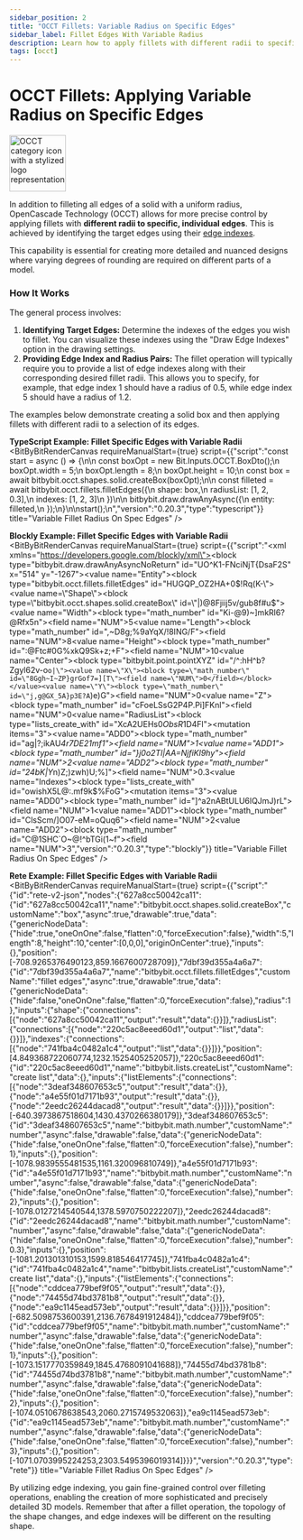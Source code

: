 ```yaml
---
sidebar_position: 2
title: "OCCT Fillets: Variable Radius on Specific Edges"
sidebar_label: Fillet Edges With Variable Radius
description: Learn how to apply fillets with different radii to specific edges of an OCCT solid using edge indexes in Bitbybit's Rete, Blockly, and TypeScript editors.
tags: [occt]
---
```



# OCCT Fillets: Applying Variable Radius on Specific Edges

<img 
  src="https://s.bitbybit.dev/assets/icons/white/occt-icon.svg" 
  width="100"
  alt="OCCT category icon with a stylized logo representation" 
  title="OCCT category icon" />

In addition to filleting all edges of a solid with a uniform radius, OpenCascade Technology (OCCT) allows for more precise control by applying fillets with **different radii to specific, individual edges**. This is achieved by identifying the target edges using their [edge indexes](/editors/categories/occt/edge-indexing).

This capability is essential for creating more detailed and nuanced designs where varying degrees of rounding are required on different parts of a model.

### How It Works

The general process involves:
1.  **Identifying Target Edges:** Determine the indexes of the edges you wish to fillet. You can visualize these indexes using the "Draw Edge Indexes" option in the drawing settings.
2.  **Providing Edge Index and Radius Pairs:** The fillet operation will typically require you to provide a list of edge indexes along with their corresponding desired fillet radii. This allows you to specify, for example, that edge index 1 should have a radius of 0.5, while edge index 5 should have a radius of 1.2.

The examples below demonstrate creating a solid box and then applying fillets with different radii to a selection of its edges.

**TypeScript Example: Fillet Specific Edges with Variable Radii**
<BitByBitRenderCanvas
  requireManualStart={true}
  script={{"script":"const start = async () => {\n\n    const boxOpt = new Bit.Inputs.OCCT.BoxDto();\n    boxOpt.width = 5;\n    boxOpt.length = 8;\n    boxOpt.height = 10;\n    const box = await bitbybit.occt.shapes.solid.createBox(boxOpt);\n\n    const filleted = await bitbybit.occt.fillets.filletEdges({\n        shape: box,\n        radiusList: [1, 2, 0.3],\n        indexes: [1, 2, 3]\n    })\n\n    bitbybit.draw.drawAnyAsync({\n        entity: filleted,\n    });\n}\n\nstart();\n","version":"0.20.3","type":"typescript"}}
  title="Variable Fillet Radius On Spec Edges"
/>


**Blockly Example: Fillet Specific Edges with Variable Radii**
<BitByBitRenderCanvas
  requireManualStart={true}
  script={{"script":"<xml xmlns=\"https://developers.google.com/blockly/xml\"><block type=\"bitbybit.draw.drawAnyAsyncNoReturn\" id=\"UO^K1-FNciNjT{DsaF2S\" x=\"514\" y=\"-1267\"><value name=\"Entity\"><block type=\"bitbybit.occt.fillets.filletEdges\" id=\"HUGQP_OZ2HA+0$!Rq(K-\"><value name=\"Shape\"><block type=\"bitbybit.occt.shapes.solid.createBox\" id=\"|)@8Fjiij5v/gub8f#u$\"><value name=\"Width\"><block type=\"math_number\" id=\"Ki-@9)~]mkRl6?@Rfx5n\"><field name=\"NUM\">5</field></block></value><value name=\"Length\"><block type=\"math_number\" id=\",~D8g;%9aYqX/!8ING/F\"><field name=\"NUM\">8</field></block></value><value name=\"Height\"><block type=\"math_number\" id=\":@Ftc#0G%xkQ9Sk+z;+F\"><field name=\"NUM\">10</field></block></value><value name=\"Center\"><block type=\"bitbybit.point.pointXYZ\" id=\"/^:hH^b?Zgyl62v-o`o|\"><value name=\"X\"><block type=\"math_number\" id=\"8Ggh~I~ZP}grGof7=][T\"><field name=\"NUM\">0</field></block></value><value name=\"Y\"><block type=\"math_number\" id=\"j,g@GX_5A}p3E?A`)e)G\"><field name=\"NUM\">0</field></block></value><value name=\"Z\"><block type=\"math_number\" id=\"cFoeLSsG2P4P.Pi]FKnl\"><field name=\"NUM\">0</field></block></value></block></value></block></value><value name=\"RadiusList\"><block type=\"lists_create_with\" id=\"XcA2UEHs0*ObsR*1D4Fl\"><mutation items=\"3\"></mutation><value name=\"ADD0\"><block type=\"math_number\" id=\"ag|?;ikAU*4r7DE21mf1\"><field name=\"NUM\">1</field></block></value><value name=\"ADD1\"><block type=\"math_number\" id=\"}j0o2Tl|AA=NjfiKl9hy\"><field name=\"NUM\">2</field></block></value><value name=\"ADD2\"><block type=\"math_number\" id=\"24bK|Y*n)Z;)zwh)U;%]\"><field name=\"NUM\">0.3</field></block></value></block></value><value name=\"Indexes\"><block type=\"lists_create_with\" id=\"owishX5L@:.mf9k$%FoG\"><mutation items=\"3\"></mutation><value name=\"ADD0\"><block type=\"math_number\" id=\"]^a2nABtULU6lQJmJ)rL\"><field name=\"NUM\">1</field></block></value><value name=\"ADD1\"><block type=\"math_number\" id=\"ClsScm/]O07-eM=oQuq6\"><field name=\"NUM\">2</field></block></value><value name=\"ADD2\"><block type=\"math_number\" id=\"C@1SHC`O~@!^bTGi(1~f\"><field name=\"NUM\">3</field></block></value></block></value></block></value></block></xml>","version":"0.20.3","type":"blockly"}}
  title="Variable Fillet Radius On Spec Edges"
/>


**Rete Example: Fillet Specific Edges with Variable Radii**
<BitByBitRenderCanvas
  requireManualStart={true}
  script={{"script":"{\"id\":\"rete-v2-json\",\"nodes\":{\"627a8cc50042ca11\":{\"id\":\"627a8cc50042ca11\",\"name\":\"bitbybit.occt.shapes.solid.createBox\",\"customName\":\"box\",\"async\":true,\"drawable\":true,\"data\":{\"genericNodeData\":{\"hide\":true,\"oneOnOne\":false,\"flatten\":0,\"forceExecution\":false},\"width\":5,\"length\":8,\"height\":10,\"center\":[0,0,0],\"originOnCenter\":true},\"inputs\":{},\"position\":[-708.9265376490123,859.1667600728709]},\"7dbf39d355a4a6a7\":{\"id\":\"7dbf39d355a4a6a7\",\"name\":\"bitbybit.occt.fillets.filletEdges\",\"customName\":\"fillet edges\",\"async\":true,\"drawable\":true,\"data\":{\"genericNodeData\":{\"hide\":false,\"oneOnOne\":false,\"flatten\":0,\"forceExecution\":false},\"radius\":1},\"inputs\":{\"shape\":{\"connections\":[{\"node\":\"627a8cc50042ca11\",\"output\":\"result\",\"data\":{}}]},\"radiusList\":{\"connections\":[{\"node\":\"220c5ac8eeed60d1\",\"output\":\"list\",\"data\":{}}]},\"indexes\":{\"connections\":[{\"node\":\"741fba4c0482a1c4\",\"output\":\"list\",\"data\":{}}]}},\"position\":[4.849368722060774,1232.1525405252057]},\"220c5ac8eeed60d1\":{\"id\":\"220c5ac8eeed60d1\",\"name\":\"bitbybit.lists.createList\",\"customName\":\"create list\",\"data\":{},\"inputs\":{\"listElements\":{\"connections\":[{\"node\":\"3deaf348607653c5\",\"output\":\"result\",\"data\":{}},{\"node\":\"a4e55f01d7171b93\",\"output\":\"result\",\"data\":{}},{\"node\":\"2eedc26244dacad8\",\"output\":\"result\",\"data\":{}}]}},\"position\":[-640.3973867518604,1430.4370266380179]},\"3deaf348607653c5\":{\"id\":\"3deaf348607653c5\",\"name\":\"bitbybit.math.number\",\"customName\":\"number\",\"async\":false,\"drawable\":false,\"data\":{\"genericNodeData\":{\"hide\":false,\"oneOnOne\":false,\"flatten\":0,\"forceExecution\":false},\"number\":1},\"inputs\":{},\"position\":[-1078.9839555481535,1161.320096810749]},\"a4e55f01d7171b93\":{\"id\":\"a4e55f01d7171b93\",\"name\":\"bitbybit.math.number\",\"customName\":\"number\",\"async\":false,\"drawable\":false,\"data\":{\"genericNodeData\":{\"hide\":false,\"oneOnOne\":false,\"flatten\":0,\"forceExecution\":false},\"number\":2},\"inputs\":{},\"position\":[-1078.0127214540544,1378.5970750222207]},\"2eedc26244dacad8\":{\"id\":\"2eedc26244dacad8\",\"name\":\"bitbybit.math.number\",\"customName\":\"number\",\"async\":false,\"drawable\":false,\"data\":{\"genericNodeData\":{\"hide\":false,\"oneOnOne\":false,\"flatten\":0,\"forceExecution\":false},\"number\":0.3},\"inputs\":{},\"position\":[-1081.201301310153,1599.818546417745]},\"741fba4c0482a1c4\":{\"id\":\"741fba4c0482a1c4\",\"name\":\"bitbybit.lists.createList\",\"customName\":\"create list\",\"data\":{},\"inputs\":{\"listElements\":{\"connections\":[{\"node\":\"cddcea779bef9f05\",\"output\":\"result\",\"data\":{}},{\"node\":\"74455d74bd3781b8\",\"output\":\"result\",\"data\":{}},{\"node\":\"ea9c1145ead573eb\",\"output\":\"result\",\"data\":{}}]}},\"position\":[-682.5098753600391,2136.7678491912484]},\"cddcea779bef9f05\":{\"id\":\"cddcea779bef9f05\",\"name\":\"bitbybit.math.number\",\"customName\":\"number\",\"async\":false,\"drawable\":false,\"data\":{\"genericNodeData\":{\"hide\":false,\"oneOnOne\":false,\"flatten\":0,\"forceExecution\":false},\"number\":1},\"inputs\":{},\"position\":[-1073.1517770359849,1845.4768091041688]},\"74455d74bd3781b8\":{\"id\":\"74455d74bd3781b8\",\"name\":\"bitbybit.math.number\",\"customName\":\"number\",\"async\":false,\"drawable\":false,\"data\":{\"genericNodeData\":{\"hide\":false,\"oneOnOne\":false,\"flatten\":0,\"forceExecution\":false},\"number\":2},\"inputs\":{},\"position\":[-1074.0510678638543,2060.2715749532063]},\"ea9c1145ead573eb\":{\"id\":\"ea9c1145ead573eb\",\"name\":\"bitbybit.math.number\",\"customName\":\"number\",\"async\":false,\"drawable\":false,\"data\":{\"genericNodeData\":{\"hide\":false,\"oneOnOne\":false,\"flatten\":0,\"forceExecution\":false},\"number\":3},\"inputs\":{},\"position\":[-1071.0703995224253,2303.5495396019314]}}}","version":"0.20.3","type":"rete"}}
  title="Variable Fillet Radius On Spec Edges"
/>

By utilizing edge indexing, you gain fine-grained control over filleting operations, enabling the creation of more sophisticated and precisely detailed 3D models. Remember that after a fillet operation, the topology of the shape changes, and edge indexes will be different on the resulting shape.